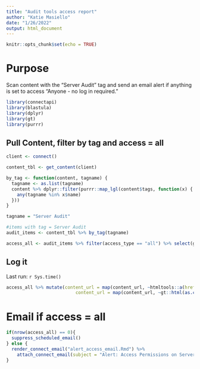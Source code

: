 ```yaml
---
title: "Audit tools access report"
author: "Katie Masiello"
date: "1/26/2022"
output: html_document
---
```


```r
knitr::opts_chunk$set(echo = TRUE)
```

# Purpose
Scan content with the "Server Audit" tag and send an email alert if anything is set to access "Anyone - no log in required."

```r
library(connectapi)
library(blastula)
library(dplyr)
library(gt)
library(purrr)
```


## Pull Content, filter by tag and access = all
```r
client <- connect()

content_tbl <- get_content(client)

by_tag <- function(content, tagname) {
  tagname <- as.list(tagname)
  content %>% dplyr::filter(purrr::map_lgl(content$tags, function(x) {
    any(tagname %in% x$name)
  }))
}

tagname = "Server Audit"

#items with tag = Server Audit
audit_items <- content_tbl %>% by_tag(tagname)

access_all <- audit_items %>% filter(access_type == "all") %>% select(guid, name, title, description, content_url)

```

## Log it
Last run: `r Sys.time()`
```r
access_all %>% mutate(content_url = map(content_url, ~htmltools::a(href = .x, as.character(.x))), 
                          content_url = map(content_url, ~gt::html(as.character(.x)))) %>% gt()
```


# Email if access = all
```r

if(nrow(access_all) == 0){
  suppress_scheduled_email()
} else {
  render_connect_email("alert_access_email.Rmd") %>%
    attach_connect_email(subject = "Alert: Access Permissions on Server Audit")
}

```


